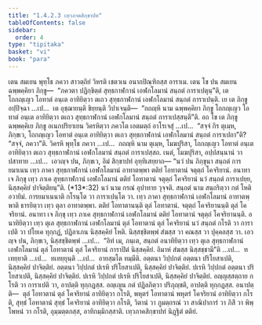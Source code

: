 ```yaml
---
title: "1.4.2.3 เทฺวภาคสิกฺขาปท"
tableOfContents: false
sidebar:
  order: 4
type: "tipitaka"
basket: "vi"
book: "para"
---
```



<DynamicBreadcrumb />

<Division number="552" book="para">

<Paragraph number="2121" book="para">
เตน สมเยน พุทฺโธ ภควา สาวตฺถิยํ วิหรติ เชตวเน อนาถปิณฺฑิกสฺส อาราเม. เตน โข ปน สมเยน ฉพฺพคฺคิยา ภิกฺขู—  “ภควตา ปฏิกฺขิตฺตํ สุทฺธกาฬกานํ เอฬกโลมานํ สนฺถตํ การาเปตุนฺ”ติ, เต โถกญฺเญว โอทาตํ อนฺเต อาทิยิตฺวา ตเถว สุทฺธกาฬกานํ เอฬกโลมานํ สนฺถตํ การาเปนฺติ. เย เต ภิกฺขู อปฺปิจฺฉา …เป…  เต อุชฺฌายนฺติ ขิยฺยนฺติ วิปาเจนฺติ—  “กถญฺหิ นาม ฉพฺพคฺคิยา ภิกฺขู โถกญฺเญว โอทาตํ อนฺเต อาทิยิตฺวา ตเถว สุทฺธกาฬกานํ เอฬกโลมานํ สนฺถตํ การาเปสฺสนฺตี”ติ.
</Paragraph>

<Paragraph number="2122" book="para">
อถ โข เต ภิกฺขู ฉพฺพคฺคิเย ภิกฺขู อเนกปริยาเยน วิครหิตฺวา ภควโต เอตมตฺถํ อาโรเจสุํ …เป…  “สจฺจํ กิร ตุเมฺห, ภิกฺขเว, โถกญฺเญว โอทาตํ อนฺเต อาทิยิตฺวา ตเถว สุทฺธกาฬกานํ เอฬกโลมานํ สนฺถตํ การาเปถา”ติ? “สจฺจํ, ภควา”ติ. วิครหิ พุทฺโธ ภควา …เป…  กถญฺหิ นาม ตุเมฺห, โมฆปุริสา, โถกญฺเญว โอทาตํ อนฺเต อาทิยิตฺวา ตเถว สุทฺธกาฬกานํ เอฬกโลมานํ สนฺถตํ การาเปสฺสถ. เนตํ, โมฆปุริสา, อปฺปสนฺนานํ วา ปสาทาย …เป…  เอวญฺจ ปน, ภิกฺขเว, อิมํ สิกฺขาปทํ อุทฺทิเสยฺยาถ—
</Paragraph>

</Division>
<Division number="553" book="para">

<Paragraph number="2123" book="para">
<Emphasis>“นวํ ปน ภิกฺขุนา สนฺถตํ การยมาเนน เทฺว ภาคา สุทฺธกาฬกานํ เอฬกโลมานํ อาทาตพฺพา ตติยํ โอทาตานํ จตุตฺถํ โคจริยานํ. อนาทา เจ ภิกฺขุ เทฺว ภาเค สุทฺธกาฬกานํ เอฬกโลมานํ ตติยํ โอทาตานํ จตุตฺถํ โคจริยานํ นวํ สนฺถตํ การาเปยฺย, นิสฺสคฺคิยํ ปาจิตฺติยนฺ”</Emphasis>ติ. (*13*:<Emphasis>32</Emphasis>)
</Paragraph>

</Division>
<Division number="554" book="para">

<Paragraph number="2124" book="para">
<Emphasis>นวํ</Emphasis> นาม กรณํ อุปาทาย วุจฺจติ.
</Paragraph>

<Paragraph number="2125" book="para">
<Emphasis>สนฺถตํ</Emphasis> นาม สนฺถริตฺวา กตํ โหติ อวายิมํ.
</Paragraph>

<Paragraph number="2126" book="para">
<Emphasis>การยมาเนนา</Emphasis>ติ กโรนฺโต วา การาเปนฺโต วา.
</Paragraph>

<Paragraph number="2127" book="para">
<Emphasis>เทฺว ภาคา สุทฺธกาฬกานํ เอฬกโลมานํ อาทาตพฺพา</Emphasis>ติ ธารยิตฺวา เทฺว ตุลา อาทาตพฺพา.
</Paragraph>

<Paragraph number="2128" book="para">
<Emphasis>ตติยํ โอทาตานนฺ</Emphasis>ติ ตุลํ โอทาตานํ.
</Paragraph>

<Paragraph number="2129" book="para">
<Emphasis>จตุตฺถํ โคจริยานนฺ</Emphasis>ติ ตุลํ โคจริยานํ.
</Paragraph>

<Paragraph number="2130" book="para">
<Emphasis>อนาทา เจ ภิกฺขุ เทฺว ภาเค สุทฺธกาฬกานํ เอฬกโลมานํ ตติยํ โอทาตานํ จตุตฺถํ โคจริยานนฺ</Emphasis>ติ. อนาทิยิตฺวา เทฺว ตุเล สุทฺธกาฬกานํ เอฬกโลมานํ ตุลํ โอทาตานํ ตุลํ โคจริยานํ นวํ สนฺถตํ กโรติ วา การาเปติ วา ปโยเค ทุกฺกฏํ, ปฏิลาเภน นิสฺสคฺคิยํ โหติ. นิสฺสชฺชิตพฺพํ สํฆสฺส วา คณสฺส วา ปุคฺคลสฺส วา. เอวญฺจ ปน, ภิกฺขเว, นิสฺสชฺชิตพฺพํ …เป…  “อิทํ เม, ภนฺเต, สนฺถตํ อนาทิยิตฺวา เทฺว ตุเล สุทฺธกาฬกานํ เอฬกโลมานํ ตุลํ โอทาตานํ ตุลํ โคจริยานํ การาปิตํ นิสฺสคฺคิยํ. อิมาหํ สํฆสฺส นิสฺสชฺชามี”ติ …เป…  ทเทยฺยาติ …เป…  ทเทยฺยุนฺติ …เป…  อายสฺมโต ทมฺมีติ.
</Paragraph>

</Division>
<Division number="555" book="para">

<Paragraph number="2131" book="para">
อตฺตนา วิปฺปกตํ อตฺตนา ปริโยสาเปติ, นิสฺสคฺคิยํ ปาจิตฺติยํ. อตฺตนา วิปฺปกตํ ปเรหิ ปริโยสาเปติ, นิสฺสคฺคิยํ ปาจิตฺติยํ. ปเรหิ วิปฺปกตํ อตฺตนา ปริโยสาเปติ, นิสฺสคฺคิยํ ปาจิตฺติยํ. ปเรหิ วิปฺปกตํ ปเรหิ ปริโยสาเปติ, นิสฺสคฺคิยํ ปาจิตฺติยํ.
</Paragraph>

<Paragraph number="2132" book="para">
อญฺญสฺสตฺถาย กโรติ วา การาเปติ วา, อาปตฺติ ทุกฺกฏสฺส. อญฺเญน กตํ ปฏิลภิตฺวา ปริภุญฺชติ, อาปตฺติ ทุกฺกฏสฺส.
</Paragraph>

</Division>
<Division number="556" book="para">

<Paragraph number="2133" book="para">
อนาปตฺติ—  ตุลํ โอทาตานํ ตุลํ โคจริยานํ อาทิยิตฺวา กโรติ, พหุตรํ โอทาตานํ พหุตรํ โคจริยานํ อาทิยิตฺวา กโรติ, สุทฺธํ โอทาตานํ สุทฺธํ โคจริยานํ อาทิยิตฺวา กโรติ, วิตานํ วา ภูมตฺถรณํ วา สาณิปาการํ วา ภิสึ วา พิพฺโพหนํ วา กโรติ, อุมฺมตฺตกสฺส, อาทิกมฺมิกสฺสาติ.

</Paragraph>
</Division>

<Paragraph number="2134" type="center" book="para">
เทฺวภาคสิกฺขาปทํ นิฏฺฐิตํ ตติยํ.
</Paragraph>